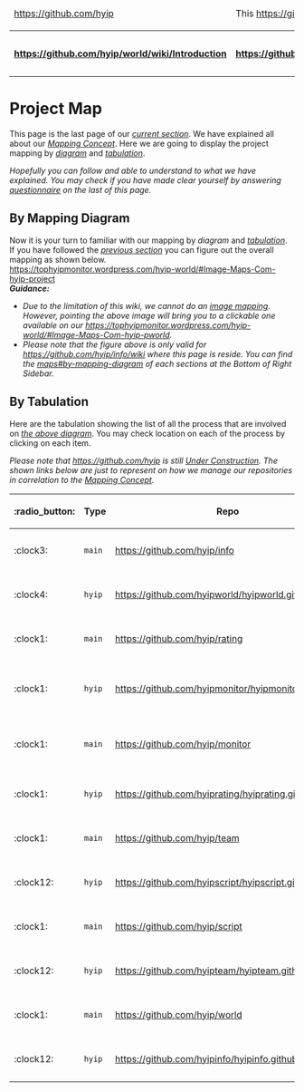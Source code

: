 <table>
  <thead>
    <tr>
      <td>[[<img src="https://avatars1.githubusercontent.com/u/8466209?v=3&s=20" class="avatar">|https://github.com/hyip]]</td><td colspan="8">This [[wiki|https://github.com/hyip/info/wiki]] is courtesy of <strong>[[The HYIP Project|https://github.com/hyip]]</strong>. Find all of them on <strong>[[The Project Map|https://github.com/hyip/info/wiki/maps#project-map]]</strong>.</td>   
    </tr>
  </thead>
  <tbody>
    <tr>
      <th>[[:arrow_double_up:|https://github.com/hyip/world/wiki/Introduction]]</th>
      <th>[[:arrow_up_small:|https://github.com/hyipworld/hyipworld.github.io/wiki/Introduction]]</th>
      <th>[[Introduction|:rewind:]] [[Introduction|Intro]]</th>
      <th>[[Mapping-Overall|:arrow_backward:]] [[Mapping-Overall|Prev]]</th>
      <th>[[maps#project-map|:repeat:]] [[maps|Reload]]</th>
      <th>Last :arrow_forward:</th>
      <th>[[Next|https://github.com/hyip/rating]] [[:fast_forward:|https://github.com/hyip/rating]]</th>
      <th>[[:arrow_down_small:|https://github.com/hyip/rating]]</th>
      <th>[[:arrow_double_down:|https://github.com/hyip/rating/wiki/Introduction]]</th>
    </tr>
  </tbody>
</table>
= Project Map =
This page is the last page of our ''[[Home|current section]]''. We have explained all about our ''[[Mapping|Mapping Concept]]''. Here we are going to display the project mapping by ''[[maps#by-mapping-diagram|diagram]]'' and ''[[maps#by-tabulation|tabulation]]''.  

''Hopefully you can follow and able to understand to what we have explained. You may check if you have made clear yourself by answering [[maps#question-for-you|questionnaire]] on the last of this page.''

== By Mapping Diagram ==
Now it is your turn to familiar with our mapping by ''diagram'' and ''[[maps#by-tabulation|tabulation]]''. If you have followed the ''[[Mapping-Overall|previous section]]'' you can figure out the overall mapping as shown below.<br />  
[[<img src="https://tophyipmonitor.files.wordpress.com/2015/11/mapping.png">|https://tophyipmonitor.wordpress.com/hyip-world/#Image-Maps-Com-hyip-project]]<br />     
'''''Guidance:'''''
* ''Due to the limitation of this wiki, we cannot do an <a href="https://en.wikipedia.org/wiki/Image_map" target="_blank">image mapping</a>. However, pointing the above image will bring you to a clickable one available on our [[blog page|https://tophyipmonitor.wordpress.com/hyip-world/#Image-Maps-Com-hyip-pworld]].''  
* ''Please note that the figure above is only valid for [[The Current Section|https://github.com/hyip/info/wiki]] where this page is reside. You can find the [[Mapping|maps#by-mapping-diagram]] of each sections at the Bottom of Right Sidebar.''
== By Tabulation ==
Here are the tabulation showing the list of all the process that are involved on ''[[maps#by-mapping-diagram|the above diagram]]''. You may check location on each of the process by clicking on each item.

''Please note that [[This Project|https://github.com/hyip]] is still <u>Under Construction</u>. The shown links below are just to represent on how we manage our repositories in correlation to the [[Mapping|Mapping Concept]].''

<table>
  <thead>
    <tr>
      <th>:radio_button:</th>
      <th>Type</th>
      <th>Repo</th>
      <th>Wiki</th>
      <th>Team</th>
      <th>Platform</th>
      <th>Channel</th>
    </tr>
  </thead>
  <tbody>
    <tr>
      <td scope="row">:clock3:</td>
      <td scope="row"><code>main</code></td>
      <td>[[<code>info</code>|https://github.com/hyip/info]]</td>
      <td>[[<code>info</code>|https://github.com/hyip/info/wiki]]</td>
      <td scope="row"><img src="https://avatars1.githubusercontent.com/u/8466209?v=20&s=20"></td>
      <td scope="row">
<a href="https://en.wikipedia.org/" target="_blank"><img src="https://lh3.googleusercontent.com/-EldBrDTTmUA/AAAAAAAAAAI/AAAAAAAAAIA/-bt7sByI8-Q/s20-c-a/photo.jpg"></a>
      </td>
      <td scope="row">
<a href="https://www.facebook.com/hyipproject"><img src="https://avatars0.githubusercontent.com/u/69631?v=20&s=20"></a>
<a href="https://twitter.com/BeSweetRetweets"><img src="https://avatars0.githubusercontent.com/u/50278?v=20&s=20"></a>
<a href="https://google.com/+TopHYIPsinfoGigafeed"><img src="https://avatars0.githubusercontent.com/u/3597853?v=20&s=20"></a>
<a href="https://tophyipmonitor.wordpress.com/category/hyip/"><img src="https://avatars0.githubusercontent.com/u/276006?v=20&s=20"></a>
<a href="https://www.reddit.com/user/hyips/"><img src="https://avatars0.githubusercontent.com/u/14248?v=20&s=20"></a>
<a href="https://delicious.com/tophyipsinfo"><img src="https://lh3.googleusercontent.com/-jKtpsvVitSk/VipNbfjC1KI/AAAAAAAAAV4/dgoCUDLzyLw/s20/delicious.png"></a>
      </td>
    </tr>
    <tr>
      <td scope="row">:clock4:</td>
      <td scope="row"><code>hyip</code></td>
      <td>[[<code>world</code>|https://github.com/hyipworld/hyipworld.github.io]]</td>
      <td>[[<code>world</code>|https://github.com/hyipworld/hyipworld.github.io/wiki]]</td>
      <td scope="row"><img src="https://avatars1.githubusercontent.com/u/8466209?v=20&s=20"></td>
      <td scope="row">[[:house:|https://github.com/hyipworld]] [[:cinema:|http://hyip.world/]]  <a href="https://github.com/github" target="_blank"><img src="https://avatars3.githubusercontent.com/u/9919?v=3&s=20"></a>
      </td>
      <td scope="row">
<a href="https://www.facebook.com/hyipworld"><img src="https://avatars0.githubusercontent.com/u/69631?v=20&s=20"></a>
<a href="https://twitter.com/hyip_world"><img src="https://avatars0.githubusercontent.com/u/50278?v=20&s=20"></a>
<a href="https://google.com/+TopHYIPsinfoGigafeed"><img src="https://avatars0.githubusercontent.com/u/3597853?v=20&s=20"></a>
<a href="https://tophyipmonitor.wordpress.com/hyip-world/"><img src="https://avatars0.githubusercontent.com/u/276006?v=20&s=20"></a>
<a href="https://disqus.com/by/hyips/"><img src="https://lh3.googleusercontent.com/-cV5C51pgAbg/VipJ2i2FGLI/AAAAAAAAAVM/e8N-UaHMRpw/w20-h20-p/disqus.png"></a>
<a href="https://about.me/hyip.world"><img src="https://avatars0.githubusercontent.com/u/951002?v=20&s=20"></a>
      </td>
    </tr>
    <tr>
      <td scope="row">:clock1:</td>
      <td scope="row"><code>main</code></td>
      <td>[[<code>rating</code>|https://github.com/hyip/rating]]</td>
      <td>[[<code>rating</code>|https://github.com/hyip/rating/wiki]]</td>
      <td scope="row"><img src="https://avatars1.githubusercontent.com/u/14160646?v=20&s=20"></td>
      <td scope="row"><a href="https://github.com/google" target="_blank"><img src="https://avatars0.githubusercontent.com/u/1342004?v=20&s=20"></a></td>
      <td scope="row">
<a href="https://www.facebook.com/TopHyipsDotInfo"><img src="https://avatars0.githubusercontent.com/u/69631?v=20&s=20"></a>
<a href="https://twitter.com/#growsafely"><img src="https://avatars0.githubusercontent.com/u/50278?v=20&s=20"></a>
<a href="https://www.youtube.com/user/TophyipsInfoNetwork"><img src="https://avatars0.githubusercontent.com/u/3597853?v=20&s=20"></a>
<a href="https://tophyipmonitor.wordpress.com/category/hyip-rating/"><img src="https://avatars0.githubusercontent.com/u/276006?v=20&s=20"></a>
<a href="https://www.pinterest.com/HyipMonitor/"><img src="https://avatars3.githubusercontent.com/u/541152?v=20&s=20"></a>
<a href="http://en.gravatar.com/tophyips"><img src="http://www.gravatar.com/avatar/00000000000000000000000000000000?s=20"></a>
      </td>
    </tr>
    <tr>
      <td scope="row">:clock1:</td>
      <td scope="row"><code>hyip</code></td>
      <td>[[<code>monitor</code>|https://github.com/hyipmonitor/hyipmonitor.github.io]] </td>
      <td>[[<code>monitor|https://github.com/hyipmonitor/hyipmonitor.github.io/wiki]]</code></td>
      <td scope="row"><img src="https://avatars1.githubusercontent.com/u/14018681?v=20&s=20"</td>
      <td scope="row">[[:house:|https://github.com/hyipmonitor]] [[:cinema:|http://hyipmonitors.info/]] <a href="http://tophyipsinfo.blog.com/"><img src="https://lh3.googleusercontent.com/-omK5VvCxkAA/Vi3ltBWG_3I/AAAAAAAAACQ/-Xmbv78FWTg/s20/blog.png"></a>
      </td>
      <td scope="row">
<a href="https://www.facebook.com/hyipmonitors.info"><img src="https://avatars0.githubusercontent.com/u/69631?v=20&s=20"></a>
<a href="maps#project-map"><img src="https://avatars0.githubusercontent.com/u/50278?v=20&s=20"></a>
<a href="maps#project-map"><img src="https://avatars0.githubusercontent.com/u/3597853?v=20&s=20"></a>
<a href="https://tophyipmonitor.wordpress.com/hyip-monitors/"><img src="https://avatars0.githubusercontent.com/u/276006?v=20&s=20"></a>
<a href="http://www.linkedin.com/company/hyip-monitor"><img src="http://www.gravatar.com/avatar/7155494da5d4092de2988069d5534d00?s=20"></a>
<a href="https://about.me/hyipmonitors.info"><img src="https://avatars0.githubusercontent.com/u/951002?v=20&s=20"></a>
      </td>
    </tr>
    <tr>
      <td scope="row">:clock1:</td>
      <td scope="row"><code>main</code></td>
      <td>[[<code>monitor</code>|https://github.com/hyip/monitor]]</td>
      <td>[[<code>monitor</code>|https://github.com/hyip/monitor/wiki]]</td>
      <td scope="row"><img src="https://avatars1.githubusercontent.com/u/14018681?v=20&s=20"</td>
      <td scope="row"><a href="https://github.com/aws" target="_blank"><img src="https://lh5.googleusercontent.com/-LNdqhqT7v3w/T4itJ_UEeFI/AAAAAAAAJUE/B9Os5cJUxUA/s20-no/GooglePlusProfileImage.png"></a></td>
      <td scope="row">
<a href="https://www.facebook.com/tophyipmonitors"><img src="https://avatars0.githubusercontent.com/u/69631?v=20&s=20"></a>
<a href="https://twitter.com/tophyipmonitor"><img src="https://avatars0.githubusercontent.com/u/50278?v=20&s=20"></a>
<a href="https://google.com/+TopHyipMonitors"><img src="https://avatars0.githubusercontent.com/u/3597853?v=20&s=20"></a>
<a href="https://tophyipmonitor.wordpress.com/category/hyip-monitor/"><img src="https://avatars0.githubusercontent.com/u/276006?v=20&s=20"></a>
<a href="https://moz.com/community/users/4037583"><img src="http://lh3.googleusercontent.com/-PdKcIPUm-Cs/AAAAAAAAAAI/AAAAAAAALEI/HV6em-KZ-yU/s20-c-a/photo.jpg"></a>
<a href="http://en.gravatar.com/tophyipmonitor"><img src="http://www.gravatar.com/avatar/00000000000000000000000000000000?s=20"></a>
      </td>
    </tr>
    <tr>
      <td scope="row">:clock1:</td>
      <td scope="row"><code>hyip</code></td>
      <td>[[<code>rating|https://github.com/hyiprating/hyiprating.github.io]]</code></td>
      <td>[[<code>rating|https://github.com/hyiprating/hyiprating.github.io/wiki]]</code></td>
      <td scope="row"><img src="https://avatars1.githubusercontent.com/u/14160646?v=20&s=20"></td>
      <td scope="row">[[:house:|https://github.com/hyiprating]] [[:cinema:|http://tophyips.info/]] <a href="http://blog.tophyips.info/"><img src="http://lh3.googleusercontent.com/-dK5aS3tBne0/AAAAAAAAAAI/AAAAAAAAL-Q/wktL27CoDNE/s20-c-a/photo.jpg"></a>
      </td>
      <td scope="row">
<a href="https://www.facebook.com/tophyips.info"><img src="https://avatars0.githubusercontent.com/u/69631?v=20&s=20"></a>
<a href="maps#project-map"><img src="https://avatars0.githubusercontent.com/u/50278?v=20&s=20"></a>
<a href="maps#project-map"><img src="https://avatars0.githubusercontent.com/u/3597853?v=20&s=20"></a>
<a href="https://tophyipmonitor.wordpress.com/hyip-rating/"><img src="https://avatars0.githubusercontent.com/u/276006?v=20&s=20"></a>
<a href="http://www.linkedin.com/company/hyip-analysis"><img src="http://www.gravatar.com/avatar/7155494da5d4092de2988069d5534d00?s=20"></a>
<a href="https://about.me/tophyips.info"><img src="https://avatars0.githubusercontent.com/u/951002?v=20&s=20"></a>
      </td>
    </tr>
    <tr>
      <td scope="row">:clock1:</td>
      <td scope="row"><code>main</code></td>
      <td>[[<code>team</code>|https://github.com/hyip/team]]</td>
      <td>[[<code>team</code>|https://github.com/hyip/team/wiki]]</td>
      <td scope="row"><img src="https://avatars2.githubusercontent.com/u/11927583?v=10&s=20"></a>
<a href="https://bitbucket.org/hyips/"><img src="https://avatars2.githubusercontent.com/u/11951884?v=3&s=20"></a>
      </td>
      <td scope="row"><a href="https://github.com/atlassian" target="_blank"><img src="https://avatars3.githubusercontent.com/u/168166?v=20&s=20"></a></td>
      <td scope="row">
<a href="maps#project-map"><img src="https://avatars0.githubusercontent.com/u/69631?v=20&s=20"></a>
<a href="maps#project-map"><img src="https://avatars0.githubusercontent.com/u/50278?v=20&s=20"></a>
<a href="maps#project-map"><img src="https://avatars0.githubusercontent.com/u/3597853?v=20&s=20"></a>
<a href="https://tophyipmonitor.wordpress.com/category/hyip-forum/"><img src="https://avatars0.githubusercontent.com/u/276006?v=20&s=20"></a>
<a href="https://www.quora.com/profile/Hyip-Gigafeed"><img src="https://avatars0.githubusercontent.com/u/6815105?v=20&s=20"></a>
<a href="http://mashable.com/people/hyip/"><img src="https://avatars3.githubusercontent.com/u/173374?v=3&s=20"></a>
      </td>
    </tr>
    <tr>
      <td scope="row">:clock12:</td>
      <td scope="row"><code>hyip</code></td>
      <td>[[<code>script|https://github.com/hyipscript/hyipscript.github.io]]</code></td>
      <td>[[<code>script|https://github.com/hyipscript/hyipscript.github.io/wiki]]</code></td>
      <td scope="row"><a href="https://github.com/orgs/hyipscript/teams"><img src="https://avatars2.githubusercontent.com/u/11951705?v=3&s=20"></a></td>
      <td scope="row">[[:house:|https://github.com/hyipscript]] [[:cinema:|http://hyipscript.info/]] <a href="https://plus.google.com/+WordPress/" target="_blank"><img src="http://lh3.googleusercontent.com/-xSKJbyl_5ZA/AAAAAAAAAAI/AAAAAAAAAGs/87PBRUKgmr0/s20-c-a/photo.jpg"></a>
      </td>
      <td scope="row">
<a href="https://www.facebook.com/hyipscript.info"><img src="https://avatars0.githubusercontent.com/u/69631?v=20&s=20"></a>
<a href="https://twitter.com/hyip_script"><img src="https://avatars0.githubusercontent.com/u/50278?v=20&s=20"></a>
<a href="https://google.com/+HyipScript"><img src="https://avatars0.githubusercontent.com/u/3597853?v=20&s=20"></a>
<a href="https://tophyipmonitor.wordpress.com/hyip-scripts/"><img src="https://avatars0.githubusercontent.com/u/276006?v=20&s=20"></a>
<a href="http://www.linkedin.com/company/hyip-script"><img src="http://www.gravatar.com/avatar/7155494da5d4092de2988069d5534d00?s=20"></a>
<a href="https://about.me/hyipscript.info"><img src="https://avatars0.githubusercontent.com/u/951002?v=20&s=20"></a>
      </td>
    </tr>
    <tr>
      <td scope="row">:clock1:</td>
      <td scope="row"><code>main</code></td>
      <td>[[<code>script</code>|https://github.com/hyip/script]]</td>
      <td>[[<code>script</code>|https://github.com/hyip/script/wiki]]</td>
      <td scope="row">
<a href="https://github.com/hyipscripts"><img src="https://avatars1.githubusercontent.com/u/14160646?v=20&s=20"></a>
<a href="http://sourceforge.net/u/hyipscript/profile/"><img src="https://avatars1.githubusercontent.com/u/11951705?v=3&s=20"></a>
      </td>
      <td scope="row">
<a href="http://sourceforge.net/p/hyipscript/wiki/"><img src="https://lh3.googleusercontent.com/-RS9W3yX70kQ/Vi0QinVIOsI/AAAAAAAAAX4/AsHcKfYT54c/s20/sf-logo.png"></a>
<a href="https://feedburner.google.com/fb/a/myfeeds" target="_blank"><img src="https://avatars3.githubusercontent.com/u/5281428?v=3&s=20"></a>
      </td>
      <td scope="row">
<a href="https://www.facebook.com/hyipscripts"><img src="https://avatars0.githubusercontent.com/u/69631?v=20&s=20"></a>
<a href="maps#project-map"><img src="https://avatars0.githubusercontent.com/u/50278?v=20&s=20"></a>
<a href="maps#project-map"><img src="https://avatars0.githubusercontent.com/u/3597853?v=20&s=20"></a>
<a href="https://tophyipmonitor.wordpress.com/category/hyip-script/"><img src="https://avatars0.githubusercontent.com/u/276006?v=20&s=20"></a>
<a href="http://stackoverflow.com/users/4058484"><img src="https://lh3.googleusercontent.com/-DEYxYN_riUY/VipEhu1PPyI/AAAAAAAAAHg/UzX9Nw8QE8I/s20/stackoverflow.png"></a>
<a href="http://en.gravatar.com/tophyipscript"><img src="http://www.gravatar.com/avatar/00000000000000000000000000000000?s=20"></a>
      </td>
    </tr>
    <tr>
      <td scope="row">:clock12:</td>
      <td scope="row"><code>hyip</code></td>
      <td>[[<code>team|https://github.com/hyipteam/hyipteam.github.io]]</code></td>
      <td>[[<code>team</code>|https://github.com/hyipteam/hyipteam.github.io/wiki]]</td>
      <td scope="row"><img src="https://avatars2.githubusercontent.com/u/11927583?v=10&s=20"></td>
      <td scope="row">[[:house:|https://github.com/hyipteam]] [[:cinema:|http://team.hyip.world/]] <a href="https://confluence.atlassian.com/bitbucket/publishing-a-website-on-bitbucket-cloud-221449776.html" target="_blank"><img src="https://avatars3.githubusercontent.com/u/168166?v=20&s=20"></a>
      </td>
      <td scope="row">
<a href="maps#project-map"><img src="https://avatars0.githubusercontent.com/u/69631?v=20&s=20"></a>
<a href="maps#project-map"><img src="https://avatars0.githubusercontent.com/u/50278?v=20&s=20"></a>
<a href="maps#project-map"><img src="https://avatars0.githubusercontent.com/u/3597853?v=20&s=20"></a>
<a href="https://tophyipmonitor.wordpress.com/hyip-forums/"><img src="https://avatars0.githubusercontent.com/u/276006?v=20&s=20"></a>
<a href="https://www.linkedin.com/company/hyip-reviews"><img src="http://www.gravatar.com/avatar/7155494da5d4092de2988069d5534d00?s=20"></a>
<a href="https://about.me/hyipmonitor"><img src="https://avatars0.githubusercontent.com/u/951002?v=20&s=20"></a>
      </td>
    </tr>
    <tr>
      <td scope="row">:clock1:</td>
      <td scope="row"><code>main</code></td>
      <td>[[<code>world</code>|https://github.com/hyip/world]]</td>
      <td>[[<code>world</code>|https://github.com/hyip/world/wiki]]</td>
      <td scope="row"><img src="https://avatars1.githubusercontent.com/u/8466209?v=20&s=20"></td>
      <td scope="row"><a href="https://en.wikipedia.org/wiki/User:Hyipworld"><img src="http://hyip.world/favicon.ico"></a></td>
      <td scope="row">
<a href="maps#project-map"><img src="https://avatars0.githubusercontent.com/u/69631?v=20&s=20"></a>
<a href="maps#project-map"><img src="https://avatars0.githubusercontent.com/u/50278?v=20&s=20"></a>
<a href="maps#project-map"><img src="https://avatars0.githubusercontent.com/u/3597853?v=20&s=20"></a>
<a href="https://tophyipmonitor.wordpress.com/category/our-project/"><img src="https://avatars0.githubusercontent.com/u/276006?v=20&s=20"></a>
<a href="http://www.stumbleupon.com/stumbler/TopHyipMonitor"><img src="https://avatars1.githubusercontent.com/u/359869?v=3&s=20"></a>
<a href="http://en.gravatar.com/tophyipworld"><img src="http://www.gravatar.com/avatar/00000000000000000000000000000000?s=20"></a>
      </td>
    </tr>
    <tr>
      <td scope="row">:clock12:</td>
      <td scope="row"><code>hyip</code></td>
      <td>[[<code>info</code>|https://github.com/hyipinfo/hyipinfo.github.io]]</td>
      <td>[[<code>info</code>|https://github.com/hyipinfo/hyipinfo.github.io/wiki]]</td>
      <td scope="row"><img src="https://avatars1.githubusercontent.com/u/8466209?v=20&s=20"></td>
      <td scope="row">[[:house:|https://github.com/hyipinfo]] [[:cinema:|http://info.hyip.world/]] <a href="https://www.google.com/intx/en_sg/work/apps/business/products/sites/" target="_blank"><img src="https://avatars0.githubusercontent.com/u/1342004?v=20&s=20"></a>
      </td>
      <td scope="row">
<a href="https://www.facebook.com/hyipblogs"><img src="https://avatars0.githubusercontent.com/u/69631?v=20&s=20"></a>
<a href="https://twitter.com/#be_sweet_rt"><img src="https://avatars0.githubusercontent.com/u/50278?v=20&s=20"></a>
<a href="maps#project-map"><img src="https://avatars0.githubusercontent.com/u/3597853?v=20&s=20"></a>
<a href="https://tophyipmonitor.wordpress.com/hyip-business/"><img src="https://avatars0.githubusercontent.com/u/276006?v=20&s=20"></a>
<a href="http://tophyipmonitor.tumblr.com/"><img src="https://avatars0.githubusercontent.com/u/366151?v=20&s=20"></a>
<a href="https://archive.org/bookmarks/Hyip"><img src="https://lh3.googleusercontent.com/-twtF1nolk44/VipbLIVZVVI/AAAAAAAAAW4/Lvv3Poy6yZQ/s20/Internetarchive.jpg"></a>
      </td>
    </tr>
  </tbody>
</table>



